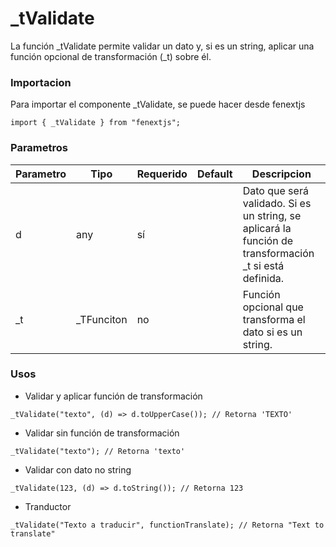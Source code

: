 # _tValidate

La función _tValidate permite validar un dato y, si es un string, aplicar una función opcional de transformación (_t) sobre él.

### Importacion

Para importar el componente _tValidate, se puede hacer desde fenextjs

```tsx copy
import { _tValidate } from "fenextjs";
```

### Parametros

| Parametro | Tipo | Requerido | Default | Descripcion |
| --------- | ---- | --------- | ------- | ----------- |
| d | any | sí |  | Dato que será validado. Si es un string, se aplicará la función de transformación _t si está definida. |
| _t | _TFunciton | no |  | Función opcional que transforma el dato si es un string. |
### Usos

- Validar y aplicar función de transformación

```tsx copy
_tValidate("texto", (d) => d.toUpperCase()); // Retorna 'TEXTO'
```

- Validar sin función de transformación

```tsx copy
_tValidate("texto"); // Retorna 'texto'
```

- Validar con dato no string

```tsx copy
_tValidate(123, (d) => d.toString()); // Retorna 123
```

- Tranductor

```tsx copy
_tValidate("Texto a traducir", functionTranslate); // Retorna "Text to translate"
```

